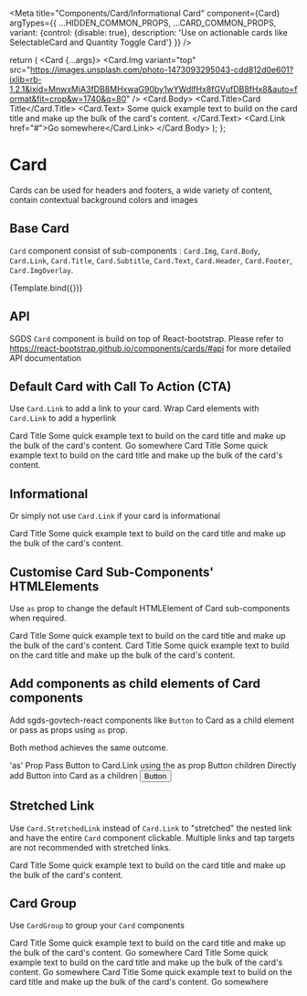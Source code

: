 
<Meta
  title="Components/Card/Informational Card"
  component={Card}
  argTypes={{
    ...HIDDEN_COMMON_PROPS,
    ...CARD_COMMON_PROPS,
    variant: {control: {disable: true}, description: 'Use on actionable cards like SelectableCard and Quantity Toggle Card'}
  }}
/>

  return (
    <Col xs lg="4">
      <Card {...args}>
        <Card.Img
          variant="top"
          src="https://images.unsplash.com/photo-1473093295043-cdd812d0e601?ixlib=rb-1.2.1&ixid=MnwxMjA3fDB8MHxwaG90by1wYWdlfHx8fGVufDB8fHx8&auto=format&fit=crop&w=1740&q=80"
        />
        <Card.Body>
          <Card.Title>Card Title</Card.Title>
          <Card.Text>
            Some quick example text to build on the card title and make up the
            bulk of the card's content.
          </Card.Text>
          <Card.Link href="#">Go somewhere</Card.Link>
        </Card.Body>
      </Card>
    </Col>
  );
};

# Card

Cards can be used for headers and footers, a wide variety of content, contain contextual background colors and images

## Base Card

`Card` component consist of sub-components : `Card.Img`, `Card.Body`, `Card.Link`, `Card.Title`, `Card.Subtitle`, `Card.Text`, `Card.Header`, `Card.Footer`, `Card.ImgOverlay`.

<Canvas>
  <Story name="Base Card">{Template.bind({})}</Story>
</Canvas>

## API

<ArgsTable story="Base Card" />

SGDS `Card` component is build on top of React-bootstrap.
Please refer to https://react-bootstrap.github.io/components/cards/#api for more detailed API documentation

## Default Card with Call To Action (CTA)

Use `Card.Link` to add a link to your card. Wrap Card elements with `Card.Link` to add a hyperlink

<Canvas>
  <Story name="Call To Action">
    <Row>
      <Col xs lg="4">
        <Card>
          <Card.Img
            variant="top"
            src="https://images.unsplash.com/photo-1473093295043-cdd812d0e601?ixlib=rb-1.2.1&ixid=MnwxMjA3fDB8MHxwaG90by1wYWdlfHx8fGVufDB8fHx8&auto=format&fit=crop&w=1740&q=80"
          />
          <Card.Body>
            <Card.Title href="#">Card Title</Card.Title>
            <Card.Text>
              Some quick example text to build on the card title and make up the
              bulk of the card's content.
            </Card.Text>
            <Card.Link href="#">Go somewhere</Card.Link>
          </Card.Body>
        </Card>
      </Col>
      <Col xs lg="4">
        <Card>
          <Card.Img
            variant="top"
            src="https://images.unsplash.com/photo-1473093295043-cdd812d0e601?ixlib=rb-1.2.1&ixid=MnwxMjA3fDB8MHxwaG90by1wYWdlfHx8fGVufDB8fHx8&auto=format&fit=crop&w=1740&q=80"
          />
          <Card.Body>
            <Card.Link href="#">
              <Card.Title>Card Title</Card.Title>
            </Card.Link>
            <Card.Text>
              Some quick example text to build on the card title and make up the
              bulk of the card's content.
            </Card.Text>
          </Card.Body>
        </Card>
      </Col>
    </Row>
  </Story>
</Canvas>

## Informational

Or simply not use `Card.Link` if your card is informational

<Canvas>
  <Story name="Informational">
    <Row>
      <Col xs lg="4">
        <Card>
          <Card.Img
            variant="top"
            src="https://images.unsplash.com/photo-1473093295043-cdd812d0e601?ixlib=rb-1.2.1&ixid=MnwxMjA3fDB8MHxwaG90by1wYWdlfHx8fGVufDB8fHx8&auto=format&fit=crop&w=1740&q=80"
          />
          <Card.Body>
            <Card.Title>Card Title</Card.Title>
            <Card.Text>
              Some quick example text to build on the card title and make up the
              bulk of the card's content.
            </Card.Text>
          </Card.Body>
        </Card>
      </Col>
    </Row>
  </Story>
</Canvas>

## Customise Card Sub-Components' HTMLElements

Use `as` prop to change the default HTMLElement of Card sub-components when required.

<Canvas>
  <Story name="Customise sub-components HTMLElements">
    <Row>
      <Col xs lg="4">
        <Card>
          <Card.Body>
            <Card.Title as="h5">Card Title</Card.Title>
            <Card.Text as="a">
              Some quick example text to build on the card title and make up the
              bulk of the card's content.
            </Card.Text>
          </Card.Body>
        </Card>
      </Col>
      <Col xs lg="4">
        <Card>
          <Card.Body>
            <Card.Title as="h1">Card Title</Card.Title>
            <Card.Text as="strong">
              Some quick example text to build on the card title and make up the
              bulk of the card's content.
            </Card.Text>
          </Card.Body>
        </Card>
      </Col>
    </Row>
  </Story>
</Canvas>

## Add components as child elements of Card components

Add sgds-govtech-react components like `Button` to Card as a child element or pass as props using `as` prop.

Both method achieves the same outcome.

<Canvas>
  <Story name="Add Child Components">
    <Row>
      <Col xs lg="4">
        <Card>
          <Card.Img
            variant="top"
            src="https://images.unsplash.com/photo-1473093295043-cdd812d0e601?ixlib=rb-1.2.1&ixid=MnwxMjA3fDB8MHxwaG90by1wYWdlfHx8fGVufDB8fHx8&auto=format&fit=crop&w=1740&q=80"
          />
          <Card.Body>
            <Card.Title>'as' Prop</Card.Title>
            <Card.Text>Pass Button to Card.Link using the as prop</Card.Text>
            <Card.Link href="#" as={Button}>
              Button
            </Card.Link>
          </Card.Body>
        </Card>
      </Col>
      <Col xs lg="4">
        <Card>
          <Card.Img
            variant="top"
            src="https://images.unsplash.com/photo-1473093295043-cdd812d0e601?ixlib=rb-1.2.1&ixid=MnwxMjA3fDB8MHxwaG90by1wYWdlfHx8fGVufDB8fHx8&auto=format&fit=crop&w=1740&q=80"
          />
          <Card.Body>
            <Card.Title>children </Card.Title>
            <Card.Text>Directly add Button into Card as a children</Card.Text>
            <Button href="#">Button</Button>
          </Card.Body>
        </Card>
      </Col>
    </Row>
  </Story>
</Canvas>

## Stretched Link

Use `Card.StretchedLink` instead of `Card.Link` to "stretched" the nested link and have the entire `Card` component clickable.
Multiple links and tap targets are not recommended with stretched links.

<Canvas>
  <Story name="Stretched Link">
    <Row>
      <Col xs lg="4">
        <Card>
          <Card.Img
            variant="top"
            src="https://images.unsplash.com/photo-1473093295043-cdd812d0e601?ixlib=rb-1.2.1&ixid=MnwxMjA3fDB8MHxwaG90by1wYWdlfHx8fGVufDB8fHx8&auto=format&fit=crop&w=1740&q=80"
          />
          <Card.Body>
            <Card.StretchedLink href="#">
              <Card.Title>Card Title</Card.Title>
            </Card.StretchedLink>
            <Card.Text>
              Some quick example text to build on the card title and make up the
              bulk of the card's content.
            </Card.Text>
          </Card.Body>
        </Card>
      </Col>
    </Row>
  </Story>
</Canvas>

## Card Group

Use `CardGroup` to group your `Card` components

<Canvas>
  <Story name="Grouped Cards">
    <CardGroup>
      <Card>
        <Card.Img
          variant="top"
          src="https://images.unsplash.com/photo-1473093295043-cdd812d0e601?ixlib=rb-1.2.1&ixid=MnwxMjA3fDB8MHxwaG90by1wYWdlfHx8fGVufDB8fHx8&auto=format&fit=crop&w=1740&q=80"
        />
        <Card.Body>
          <Card.Title>Card Title</Card.Title>
          <Card.Text>
            Some quick example text to build on the card title and make up the
            bulk of the card's content.
          </Card.Text>
          <Card.Link href="#">Go somewhere</Card.Link>
        </Card.Body>
      </Card>
      <Card>
        <Card.Img
          variant="top"
          src="https://images.unsplash.com/photo-1473093295043-cdd812d0e601?ixlib=rb-1.2.1&ixid=MnwxMjA3fDB8MHxwaG90by1wYWdlfHx8fGVufDB8fHx8&auto=format&fit=crop&w=1740&q=80"
        />
        <Card.Body>
          <Card.Title>Card Title</Card.Title>
          <Card.Text>
            Some quick example text to build on the card title and make up the
            bulk of the card's content.
          </Card.Text>
          <Card.Link href="#">Go somewhere</Card.Link>
        </Card.Body>
      </Card>
      <Card>
        <Card.Img
          variant="top"
          src="https://images.unsplash.com/photo-1473093295043-cdd812d0e601?ixlib=rb-1.2.1&ixid=MnwxMjA3fDB8MHxwaG90by1wYWdlfHx8fGVufDB8fHx8&auto=format&fit=crop&w=1740&q=80"
        />
        <Card.Body>
          <Card.Title>Card Title</Card.Title>
          <Card.Text>
            Some quick example text to build on the card title and make up the
            bulk of the card's content.
          </Card.Text>
          <Card.Link href="#">Go somewhere</Card.Link>
        </Card.Body>
      </Card>
    </CardGroup>
  </Story>
</Canvas>
